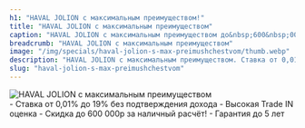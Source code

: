 ```yaml
---
h1: "HAVAL JOLION с максимальным преимуществом!"
title: "HAVAL JOLION с максимальным преимуществом"
caption: "HAVAL JOLION с максимальным преимуществом до&nbsp;600&nbsp;000р!"
breadcrumb: "HAVAL JOLION с максимальным преимуществом"
image: "/img/specials/haval-jolion-s-max-preimushchestvom/thumb.webp"
description: "HAVAL JOLION с максимальным преимуществом. Ставка от 0,01% до 19% без подтверждения дохода. Высокая Trade IN оценка. Скидка до 600 000р за наличный расчёт!. Гарантия до 5 лет"
slug: "haval-jolion-s-max-preimushchestvom"
---
```



<picture>
	<source media="(min-width: 942px)" srcset="/img/specials/haval-jolion-s-max-preimushchestvom/banner.webp" />
	<source media="(min-width: 320px)" srcset="/img/specials/haval-jolion-s-max-preimushchestvom/thumb.webp" />
	<img src="/img/specials/haval-jolion-s-max-preimushchestvom/banner.webp" class="w-full mb-10" alt="HAVAL JOLION с максимальным преимуществом" />
</picture>

<br/>
- Ставка от 0,01% до 19% без подтверждения дохода
- Высокая Trade IN оценка
- Скидка до 600 000р за наличный расчёт!
- Гарантия до 5 лет
<br/>

<SpecialSalonsInfo title='Получить предложение' dataTitle='HAVAL JOLION с максимальным преимуществом' dataFormName="Получить предложение. HAVAL JOLION с максимальным преимуществом" />